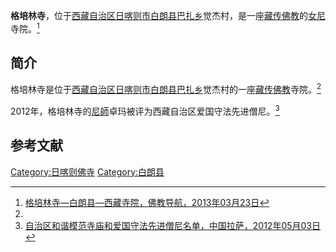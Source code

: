 {{Infobox Tibetan Buddhist monastery
|name =格培林寺
|image =
|image size = 250px
|alt = 
|caption = 
|t=
|w=
|to = 
|ipa={{IPA|}}
|z=
|thdl=
|e=
|tc=格培林寺
|s=格培林寺
|p=
|m=
|k=
|pushpin_map = 
|latd =  | latm =  | lats =  | latNS = 
|longd=  | longm= | longs =| longEW = 
|iso_region = 
|map_caption = 
|mapsize = 
|location_country = 中国
|location = {{CHN}}[[西藏自治区|西藏自治区]][[日喀则市|日喀则市]][[白朗县|白朗县]]
|coordinates_display =
|founded_by =
|date_founded =
|date_renovated =
|sect =
|mather =
|children =
|dedicated_to = 
|tulku =
|head_lama = 
|head_mgh =
|no._of_monks = 
|architecture = 
|festivals =
|footnotes = 
}}
'''格培林寺'''，位于[[西藏自治区|西藏自治区]][[日喀则市|日喀则市]][[白朗县|白朗县]][[巴扎乡|巴扎乡]]觉杰村，是一座[[藏传佛教|藏传佛教]]的[[女尼|女尼]]寺院。<ref name=fjdh>[http://www.fjdh.com/ffzt/fjhy/ahsy2013/03/142928217799.html 格培林寺—白朗县—西藏寺院，佛教导航，2013年03月23日]{{Dead link|date=2018年6月 |bot=InternetArchiveBot |fix-attempted=no }}</ref>

==简介==
格培林寺是位于[[西藏自治区|西藏自治区]][[日喀则市|日喀则市]][[白朗县|白朗县]][[巴扎乡|巴扎乡]]觉杰村的一座[[藏传佛教|藏传佛教]]寺院。<ref name=fjdh/>

2012年，格培林寺的[[尼師|尼師]]卓玛被评为西藏自治区爱国守法先进僧尼。<ref name=zgls>[http://www.lasa.gov.cn/Item/38763.aspx 自治区和谐模范寺庙和爱国守法先进僧尼名单，中国拉萨，2012年05月03日] {{webarchive|url=https://web.archive.org/web/20130928220630/http://www.lasa.gov.cn/Item/38763.aspx |date=2013年09月28日 }}</ref>

==参考文献==
{{reflist}}

{{日喀则地标}}
[[Category:日喀则佛寺|Category:日喀则佛寺]]
[[Category:白朗县|Category:白朗县]]